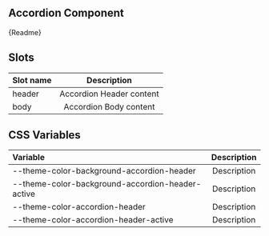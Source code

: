 
## Accordion Component

<Canvas withSource="open" withToolbar>
    <Story id="components-atoms-accordion--accordion" />
</Canvas>

<Description>{Readme}</Description>

## Slots

| Slot name |       Description        |
| :-------- | :----------------------: |
| header    | Accordion Header content |
| body      |  Accordion Body content  |

## CSS Variables

| Variable                                         | Description |
| :----------------------------------------------- | :---------: |
| --theme-color-background-accordion-header        | Description |
| --theme-color-background-accordion-header-active | Description |
| --theme-color-accordion-header                   | Description |
| --theme-color-accordion-header-active            | Description |
